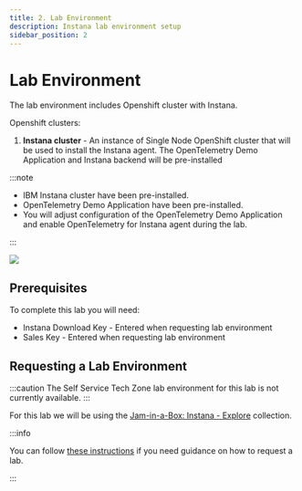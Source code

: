 ```yaml
---
title: 2. Lab Environment
description: Instana lab environment setup
sidebar_position: 2
---
```


# Lab Environment

The lab environment includes Openshift cluster with Instana.

Openshift clusters:

1. **Instana cluster** - An instance of Single Node OpenShift cluster that will
   be used to install the Instana agent. The OpenTelemetry Demo Application and Instana backend will be pre-installed

:::note

- IBM Instana cluster have been pre-installed.
- OpenTelemetry Demo Application have been pre-installed.
- You will adjust configuration of the OpenTelemetry Demo Application and enable OpenTelemetry for Instana agent during the lab.

:::

![](images/architecture.png)

## Prerequisites

To complete this lab you will need:

- Instana Download Key - Entered when requesting lab environment
- Sales Key - Entered when requesting lab environment

## Requesting a Lab Environment

:::caution
The Self Service Tech Zone lab environment for this lab is not currently available.
:::

For this lab we will be using the
[Jam-in-a-Box: Instana - Explore](https://techzone.ibm.com/my/reservations/create/64b8b2e0a06bca0017539c00)
collection.


:::info

You can follow
[these instructions](/instana-techxchange/labs/jam-in-a-box/#requesting-a-lab-environment)
if you need guidance on how to request a lab.

:::
